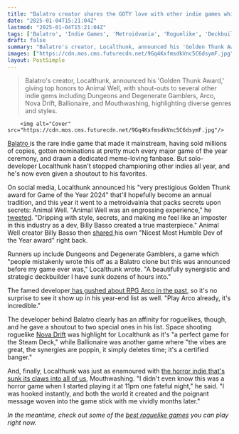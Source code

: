 ```yaml
---
title: "Balatro creator shares the GOTY love with other indie games while giving out a 'very prestigious Golden Thunk award'"
date: "2025-01-04T15:21:04Z"
lastmod: "2025-01-04T15:21:04Z"
tags: ['Balatro', 'Indie Games', 'Metroidvania', 'Roguelike', 'Deckbuilder', 'RPG', 'Horror', 'Steam Deck', 'Animal Well', 'Dungeons and Degenerate Gamblers', 'Arco', 'Nova Drift', 'Ballionaire', 'Mouthwashing']
draft: false
summary: "Balatro's creator, Localthunk, announced his 'Golden Thunk Award,' giving top honors to Animal Well, with shout-outs to several other indie gems including Dungeons and Degenerate Gamblers, Arco, Nova Drift, Ballionaire, and Mouthwashing, highlighting diverse genres and styles."
images: ["https://cdn.mos.cms.futurecdn.net/9Gq4KxfmsdkVnc5C6dsymF.jpg"]
layout: PostSimple
---
```

> Balatro's creator, Localthunk, announced his 'Golden Thunk Award,' giving top honors to Animal Well, with shout-outs to several other indie gems including Dungeons and Degenerate Gamblers, Arco, Nova Drift, Ballionaire, and Mouthwashing, highlighting diverse genres and styles.


        <img alt="Cover" src="https://cdn.mos.cms.futurecdn.net/9Gq4KxfmsdkVnc5C6dsymF.jpg"/>
        
[Balatro ](https://www.gamesradar.com/balatro/)is the rare indie game that made it mainstream, having sold millions of copies, gotten nominations at pretty much every major game of the year ceremony, and drawn a dedicated meme-loving fanbase. But solo-developer Localthunk hasn't stopped championing other indies all year, and he's now even given a shoutout to his favorites.

On social media, Localthunk announced his "very prestigious Golden Thunk award for Game of the Year 2024" that'll hopefully become an annual tradition, and this year it went to a metroidvainia that packs secrets upon secrets: Animal Well. "Animal Well was an engrossing experience," he [tweeted](https://x.com/LocalThunk/status/1875284672588198003). "Dripping with style, secrets, and making me feel like an imposter in this industry as a dev, Billy Basso created a true masterpiece." Animal Well creator Billy Basso then [shared ](https://x.com/Billy_Basso/status/1875307060772139330)his own "Nicest Most Humble Dev of the Year award" right back.

Runners up include Dungeons and Degenerate Gamblers, a game which "people mistakenly wrote this off as a Balatro clone but this was announced before my game ever was," Localthunk wrote. "A beautifully synergistic and strategic deckbuilder I have sunk dozens of hours into."

The famed developer[ has gushed about RPG Arco in the past](https://www.gamesradar.com/games/roguelike/balatro-creator-reacts-to-award-nomination-by-telling-you-to-vote-for-another-indie-a-truly-deserving-gem/), so it's no surprise to see it show up in his year-end list as well. "Play Arco already, it's incredible."

The developer behind Balatro clearly has an affinity for roguelikes, though, and he gave a shoutout to two special ones in his list. Space shooting roguelike [Nova Drift](https://www.gamesradar.com/games/roguelike/with-over-10000-overwhelmingly-positive-steam-reviews-the-official-release-of-this-space-shooter-blending-roguelikes-and-action-rpgs-feels-like-an-event-after-10-years/) was highlight for Localthunk as it's "a perfect game for the Steam Deck," while Ballionaire was another game where "the vibes are great, the synergies are poppin, it simply deletes time; it's a certified banger."

And, finally, Localthunk was just as enamoured with [the horror indie that's sunk its claws into all of us](https://www.gamesradar.com/games/horror/this-is-incredibly-rare-how-mouthwashing-quietly-became-2024s-breakout-horror-hit/), Mouthwashing. "I didn't even know this was a horror game when I started playing it at 11pm one fateful night," he said. "I was hooked instantly, and both the world it created and the poignant message woven into the game stick with me vividly months later."

*In the meantime, check out some of the *[<em>best roguelike games</em>](https://www.gamesradar.com/best-roguelikes-roguelites/)* you can play right now.*
        
